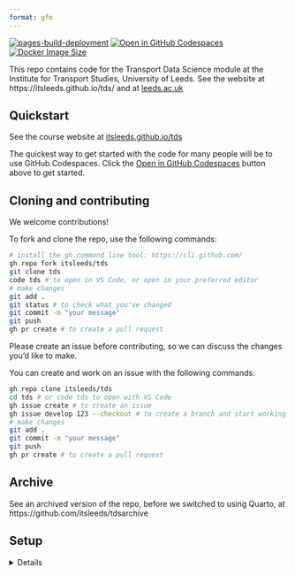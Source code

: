 ```yaml
---
format: gfm
---
```


[![pages-build-deployment](https://github.com/itsleeds/tds/actions/workflows/pages/pages-build-deployment/badge.svg)](https://github.com/itsleeds/tds/actions/workflows/pages/pages-build-deployment)
[![Open in GitHub Codespaces](https://img.shields.io/badge/Open%20in-GitHub%20Codespaces-blue?logo=github)](https://github.com/codespaces/new/itsleeds/tds?quickstart=1)
[![Docker Image Size](https://ghcr-badge.egpl.dev/itsleeds/tds/size?color=%2344cc11&tag=latest&label=image+size&trim=)](https://github.com/itsleeds/tds/pkgs/container/tds)

This repo contains code for the Transport Data Science module at the Institute for Transport Studies, University of Leeds.
See the website at https://itsleeds.github.io/tds/ and at [leeds.ac.uk](https://webprod3.leeds.ac.uk/catalogue/dynmodules.asp?Y=202223&M=TRAN-5340M)

## Quickstart

See the course website at [itsleeds.github.io/tds](https://itsleeds.github.io/tds/)

The quickest way to get started with the code for many people will be to use GitHub Codespaces. Click the [Open in GitHub Codespaces](https://github.com/codespaces/new/itsleeds/tds?quickstart=1) button above to get started.

## Cloning and contributing

We welcome contributions!

To fork and clone the repo, use the following commands:

```sh
# install the gh command line tool: https://cli.github.com/
gh repo fork itsleeds/tds
git clone tds
code tds # to open in VS Code, or open in your preferred editor
# make changes
git add .
git status # to check what you've changed
git commit -m "your message"
git push
gh pr create # to create a pull request
```

Please create an issue before contributing, so we can discuss the changes you'd like to make.

<!-- Note: we have branch protections in place so you should create a PR before pushing to the main branch. -->

You can create and work on an issue with the following commands:

```sh
gh repo clone itsleeds/tds
cd tds # or code tds to open with VS Code
gh issue create # to create an issue
gh issue develop 123 --checkout # to create a branch and start working on issue 123
# make changes
git add .
git commit -m "your message"
git push
gh pr create # to create a pull request
```

## Archive

See an archived version of the repo, before we switched to using Quarto, at https://github.com/itsleeds/tdsarchive

## Setup

<details>

To set it up we used commands such as:

```r
#| eval: false
usethis::use_description()
usethis::use_package("stats19")
usethis::use_package("DT")
usethis::use_package("quarto")
```

You can save presentations as PDF files with the following command:

```bash
#| eval: false
#| echo: false
cd docs/slides
docker run --rm -t -v .:/slides astefanutti/decktape -s 1280x720 generic https://itsleeds.github.io/tds/slides/intro.html intro.pdf
firefox intro.pdf
```

We use the Harvard citation style, added as follows:

```bash
wget https://github.com/citation-style-language/styles/raw/refs/heads/master/elsevier-harvard.csl
```


See documentation on Quarto website for info on publishing.

